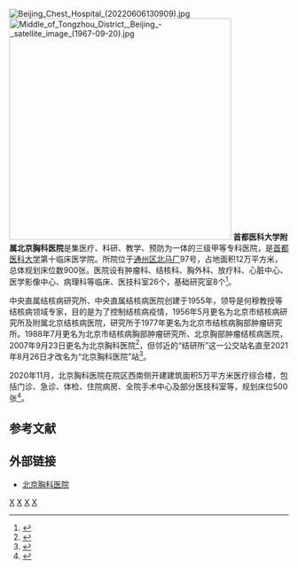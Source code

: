 {{About|原称北京市结核病研究所、北京结核病医院的机构|位于海淀区温泉镇、曾称“北京胸科医院”的医疗机构|北京老年医院}}
{{coord|39.92225|116.64818|display=title}}
[[File:Beijing_Chest_Hospital_(20220606130909).jpg|thumb]]
[[File:Middle_of_Tongzhou_District,_Beijing_-_satellite_image_(1967-09-20).jpg|400px]]
'''首都医科大学附属北京胸科医院'''是集医疗、科研、教学、预防为一体的三级甲等专科医院，是[[首都医科大学|首都医科大学]]第十临床医学院。所院位于[[通州区_(北京市)|通州区]][[北马厂|北马厂]]97号，占地面积12万平方米，总体规划床位数900张。医院设有肿瘤科、结核科、胸外科、放疗科、心脏中心、医学影像中心、病理科等临床、医技科室26个，基础研究室8个<ref>{{cite web|title=医院简介|url=https://www.bjxkyy.cn/Html/News/Main/101.html|access-date=2022-01-28|publisher=首都医科大学附属北京胸科医院}}</ref>。

中央直属结核病研究所、中央直属结核病医院创建于1955年，领导是何穆教授等结核病领域专家，目的是为了控制结核病疫情，1956年5月更名为北京市结核病研究所及附属北京结核病医院，研究所于1977年更名为北京市结核病胸部肿瘤研究所。1988年7月更名为北京市结核病胸部肿瘤研究所、北京胸部肿瘤结核病医院，2007年9月23日更名为北京胸科医院<ref>{{cite news|url=http://news.sohu.com/20070924/n252315628.shtml|title=通州惟一三甲医院拟增加心血管诊疗|work=[[北京日报|北京日报]]|date=2007-09-24|accessdate=2022-05-09}}</ref>，但邻近的“结研所”这一公交站名直至2021年8月26日才改名为“北京胸科医院”站<ref>{{cite web|url=http://www.bjtzh.gov.cn/tzzfxxgk/c20211109/202111/1498170.shtml|title=关于北京市十五届人大四次会议第0919号建议的答复意见|publisher=北京市通州区人民政府|date=2021-11-09|accessdate=2022-05-09}}</ref>。

2020年11月，北京胸科医院在院区西南侧开建建筑面积5万平方米医疗综合楼，包括门诊、急诊、体检、住院病房、全院手术中心及部分医技科室等，规划床位500张<ref>{{cite news|title=城市副中心重大工程建设跑出加速度|url=http://www.bj.xinhuanet.com/2020-11/05/c_1126701224.htm|work=新华网|date=2020-11-05}}</ref>。

==参考文献==
{{reflist}}

==外部链接==
*[http://www.bjxkyy.cn/ 北京胸科医院]

{{北京城市副中心|state = collapsed}}

[[Category:北京市三级甲等医院|X]]
[[Category:北京市通州区医院|X]]
[[Category:首都医科大学附属医院|X]]
[[Category:北京市属医院|X]]
